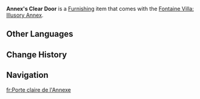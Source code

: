 {{Furnishing Infobox
|id             = 364305
|image          = Item Annex's Clear Door.png
|category       = Decoration
|subcategory    = Room Door
|quality        = 3
|adeptal_energy = 30
|description    = The standard door of the Illusory Annex is made of Mallow Wood that has undergone special processing to make it lightweight yet resilient. Its soundproofing is not inferior to heavy metal sheets. The door is adorned with intricately designed stained glass windows, utilizing ambient light to give the door a simple yet substantial texture that doesn't feel out of place. If handled properly, pushing the door open won't require too much effort. However, if neglected, it will soon make itself heard: "Creak! Creak! Goodness gracious! Haven't you noticed that I'm thirsty? Creak! Creak!"
|source1        = Unlock [[Swirling Isles]] Realm Layout
|limited        = 1
}}
'''Annex's Clear Door''' is a [[Furnishing]] item that comes with the [[Fontaine Villa: Illusory Annex]].

==Other Languages==
{{Other Languages
|en      = Annex's Clear Door
|zhs     = 「别宫的澄透门扉」
|zhs_rm  = 
|zht     = 「別宮的澄透門扉」
|zht_rm  = 
|zh_tl   = 
|ja      = 「小宮殿の透かし扉」
|ja_rm   = "Shoukyuuden no Sukashi Tobira"
|ja_tl   = 
|ko      = 「별궁의 맑은 문」
|ko_rm   = 
|ko_tl   = 
|es      = Puerta acristalada de Palacete fantástico
|es_tl   = Fantastic Mansion Crystal Door
|fr      = Porte claire de l'Annexe
|fr_tl   = Annex's Clear Door
|ru      = Прозрачная дворцовая дверь
|ru_tl   = Clear Palace Door
|th      = "ประตูชัดแจ้งของวิหาร"
|th_rm   = 
|th_tl   = 
|vi      = Cửa Thông Thoáng Biệt Thự
|vi_tl   = 
|de      = „Transparente Türen des äußeren Palasts“
|de_tl   = "Transparent Doors of the Outer Palace"
|id      = Pintu Bening Istana
|id_tl   = Palace's Clear Door
|pt      = "Portão Claro do Anexo"
|pt_tl   = 
|tr      = Ek Binanın Şeffaf Kapısı
|tr_tl   = 
|it      = Porta trasparente della dépendance
|it_tl   = 
}}

==Change History==
{{Change History|4.3}}

==Navigation==
{{Furnishing Navbox|interior}}

[[fr:Porte claire de l'Annexe]]